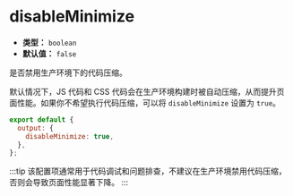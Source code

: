 # disableMinimize

- **类型：** `boolean`
- **默认值：** `false`

是否禁用生产环境下的代码压缩。

默认情况下，JS 代码和 CSS 代码会在生产环境构建时被自动压缩，从而提升页面性能。如果你不希望执行代码压缩，可以将 `disableMinimize` 设置为 `true`。

```js
export default {
  output: {
    disableMinimize: true,
  },
};
```

:::tip
该配置项通常用于代码调试和问题排查，不建议在生产环境禁用代码压缩，否则会导致页面性能显著下降。
:::
